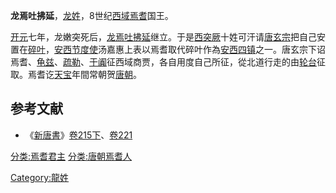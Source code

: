 '''龙焉吐拂延'''，[[龙姓|龙姓]]，8世纪[[西域|西域]][[焉耆|焉耆]]国王。

[[开元|开元]]七年，龙嫩突死后，[[龙焉吐拂延|龙焉吐拂延]]继立。于是[[西突厥|西突厥]]十姓可汗请[[唐玄宗|唐玄宗]]把自己安置在[[碎叶|碎叶]]，[[安西节度使|安西节度使]]汤嘉惠上表以焉耆取代碎叶作為[[安西四镇|安西四镇]]之一。唐玄宗下诏焉耆、[[龟兹|龟兹]]、[[疏勒|疏勒]]、[[于阗|于阗]]征西域商贾，各自用度自己所征，從北道行走的由[[轮台|轮台]]征取。焉耆讫[[天宝|天宝]]年間常朝贺[[唐朝|唐朝]]。

{{start box}}
{{s-before|[[龙嫩突|龙嫩突]]}}
{{s-title|[[焉耆|焉耆]]国王|719年—？}}
{{s-after|[[龙长安|龙长安]]}}
{{end box}}

==参考文献==
*《[[新唐書|新唐書]]》[[s:新唐书/卷215下|卷215下]]、[[s:新唐书/卷221|卷221]] 

[[分类:焉耆君主|分类:焉耆君主]]
[[分类:唐朝焉耆人|分类:唐朝焉耆人]]
[[Category:龍姓|Category:龍姓]]